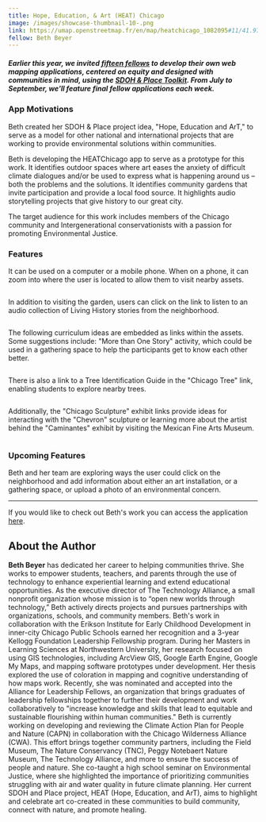 ```yaml
---
title: Hope, Education, & Art (HEAT) Chicago
image: /images/showcase-thumbnail-10-.png
link: https://umap.openstreetmap.fr/en/map/heatchicago_1082095#11/41.9720/-87.5840
fellow: Beth Beyer
---
```

##### *Earlier this year, we invited [fifteen fellows](https://sdohplace.org/fellows) to develop their own web mapping applications, centered on equity and designed with communities in mind, using the [SDOH & Place Toolkit](https://toolkit.sdohplace.org/). From July to September, we'll feature final fellow applications each week.*

### **App Motivations**

Beth created her SDOH & Place project idea, "Hope, Education and ArT," to serve as a model for other national and international projects that are working to provide environmental solutions within communities. 

Beth is developing the HEATChicago app to serve as a prototype for this work. It identifies outdoor spaces where art eases the anxiety of difficult climate dialogues and/or be used to express what is happening around us – both the problems and the solutions. It identifies community gardens that invite participation and provide a local food source. It highlights audio storytelling projects that give history to our great city.

The target audience for this work includes members of the Chicago community and Intergenerational conservationists with a passion for promoting Environmental Justice. 

### **Features**

It can be used on a computer or a mobile phone. When on a phone, it can zoom into where the user is located to allow them to visit nearby assets. 

![]()

In addition to visiting the garden, users can click on the link to listen to an audio collection of Living History stories from the neighborhood.

![]()

The following curriculum ideas are embedded as links within the assets. Some suggestions include: "More than One Story" activity, which could be used in a gathering space to help the participants get to know each other better. 

![]()

There is also a link to a Tree Identification Guide in the "Chicago Tree" link, enabling students to explore nearby trees. 

![]()

Additionally, the "Chicago Sculpture" exhibit links provide ideas for interacting with the "Chevron" sculpture or learning more about the artist behind the "Caminantes" exhibit by visiting the Mexican Fine Arts Museum.

![]()

### **Upcoming Features**

Beth and her team are exploring ways the user could click on the neighborhood and add information about either an art installation, or a gathering space, or upload a photo of an environmental concern. 

- - -

If you would like to check out Beth's work you can access the application [here](https://umap.openstreetmap.fr/en/map/heatchicago_1082095#11/41.9720/-87.5840).

## About the Author

**Beth Beyer** has dedicated her career to helping communities thrive. She works to empower students, teachers, and parents through the use of technology to enhance experiential learning and extend educational opportunities. As the executive director of The Technology Alliance, a small nonprofit organization whose mission is to “open new worlds through technology,” Beth actively directs projects and pursues partnerships with organizations, schools, and community members. Beth's work in collaboration with the Erikson Institute for Early Childhood Development in inner-city Chicago Public Schools earned her recognition and a 3-year Kellogg Foundation Leadership Fellowship program. During her Masters in Learning Sciences at Northwestern University, her research focused on using GIS technologies, including ArcView GIS, Google Earth Engine, Google My Maps, and mapping software prototypes under development. Her thesis explored the use of coloration in mapping and cognitive understanding of how maps work. Recently, she was nominated and accepted into the Alliance for Leadership Fellows, an organization that brings graduates of leadership fellowships together to further their development and work collaboratively to "increase knowledge and skills that lead to equitable and sustainable flourishing within human communities." Beth is currently working on developing and reviewing the Climate Action Plan for People and Nature (CAPN) in collaboration with the Chicago Wilderness Alliance (CWA). This effort brings together community partners, including the Field Museum, The Nature Conservancy (TNC), Peggy Notebaert Nature Museum, The Technology Alliance, and more to ensure the success of people and nature. She co-taught a high school seminar on Environmental Justice, where she highlighted the importance of prioritizing communities struggling with air and water quality in future climate planning. Her current SDOH and Place project, HEAT (Hope, Education, and ArT), aims to highlight and celebrate art co-created in these communities to build community, connect with nature, and promote healing.
